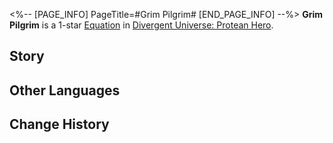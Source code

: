 <%-- [PAGE_INFO]
PageTitle=#Grim Pilgrim#
[END_PAGE_INFO] --%>
{{Equation Infobox
|period   = Protean Hero
|rarity   = 1
|path1    = Nihility*2
|path2    = Destruction*2
|effect   = When enemy targets enter battle, they are inflicted with the Bleed effect. While Bleeding, they will take Physical DoT equal to {{Color|h|10%}} of their Max HP at the start of their turn. This DMG cannot exceed {{Color|h|200%}} of all ally targets' total HP.
|mentions = 
}}
'''Grim Pilgrim''' is a 1-star [[Divergent Universe: Protean Hero/Equatoins|Equation]] in [[Divergent Universe: Protean Hero]].

==Story==
{{Description|Beware of those fanatics, the monsters I caught a glimpse of on the trails of Hattusili.<br />Their grimy daggers are smeared with foul blood, and their unsteady eyes reflect only a void.<br />They are undoubtedly the unhallowed spawn of golden blood and dark mist, devoid of sanity since birth.<br />Otherwise, how could they assemble in crowds, sacrificing living beings to the realm of death?<br />They falsely declare that the mortal realm has turned into a hellscape, dooming all to a life of unhappiness from the moment of birth.<br />Our true sanctuary lies only in the land where flowers bloom at the end of the west wind.<br />When the last living being ceased to exist in this world, all souls will find within the divine realm of death<br />A return to the endless Golden Age.<br />I have no clue where they are now.<br />Perhaps they've already set sail on their voyage to the nether realm.}}
<!--
==Gameplay Notes==
* 
-->
==Other Languages==
{{Other Languages
|en   = Grim Pilgrim
|zhs  = 灰黯朝圣者
|zht  = 灰黯朝聖者
|ja   = {{Rubi|暗澹|あんたん}}たる{{Rubi|巡礼者|じゅんれいしゃ}}
|ko   = 어둠의 순례자
|es   = Peregrino de las tinieblas
|fr   = Pèlerin lugubre
|ru   = Пепельно-серый паломник
|th   = ผู้แสวงบุญที่มืดมน
|vi   = Người Hành Hương U Tối
|de   = Grimmiger Pilger
|id   = Grim Pilgrim
|pt   = Peregrino Sinistro
}}

==Change History==
{{Change History|3.1}}